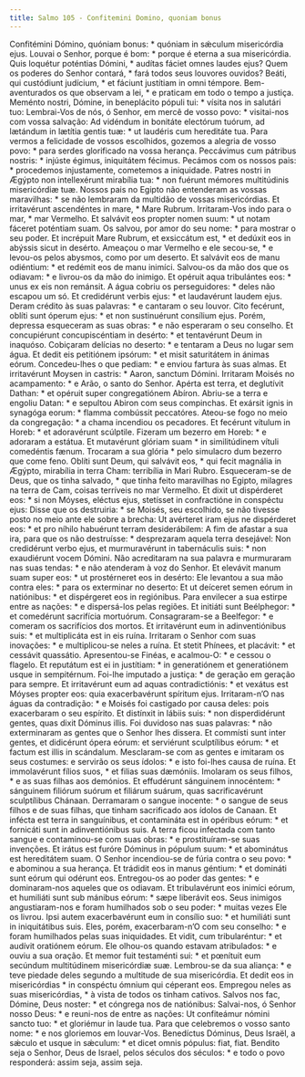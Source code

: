 ```yaml
---
title: Salmo 105 - Confitemini Domino, quoniam bonus
---
```


<div class="grid grid-cols-2 gap-5">
  <span class="text-justify">
    Confitémini Dómino, quóniam bonus: * quóniam in sǽculum misericórdia ejus.
  </span>
  <span class="text-justify">
    Louvai o Senhor, porque é bom: * porque é eterna a sua misericórdia.
  </span>
  <span class="text-justify">
    Quis loquétur poténtias Dómini, * audítas fáciet omnes laudes ejus?
  </span>
  <span class="text-justify">
    Quem os poderes do Senhor contará, * fará todos seus louvores ouvidos?
  </span>
  <span class="text-justify">
    Beáti, qui custódiunt judícium, * et fáciunt justítiam in omni témpore.
  </span>
  <span class="text-justify">
    Bem-aventurados os que observam a lei, * e praticam em todo o tempo a
    justiça.
  </span>
  <span class="text-justify">
    Meménto nostri, Dómine, in beneplácito pópuli tui: * vísita nos in salutári
    tuo:
  </span>
  <span class="text-justify">
    Lembrai-Vos de nós, ó Senhor, em mercê de vosso povo: * visitai-nos com
    vossa salvação:
  </span>
  <span class="text-justify">
    Ad vidéndum in bonitáte electórum tuórum, ad lætándum in lætítia gentis tuæ:
    * ut laudéris cum hereditáte tua.
  </span>
  <span class="text-justify">
    Para vermos a felicidade de vossos escolhidos, gozemos a alegria de vosso
    povo: * para serdes glorificado na vossa herança.
  </span>
  <span class="text-justify">
    Peccávimus cum pátribus nostris: * injúste égimus, iniquitátem fécimus.
  </span>
  <span class="text-justify">
    Pecámos com os nossos pais: * procedemos injustamente, cometemos a
    iniquidade.
  </span>
  <span class="text-justify">
    Patres nostri in Ægýpto non intellexérunt mirabília tua: * non fuérunt
    mémores multitúdinis misericórdiæ tuæ.
  </span>
  <span class="text-justify">
    Nossos pais no Egipto não entenderam as vossas maravilhas: * se não
    lembraram da multidão de vossas misericórdias.
  </span>
  <span class="text-justify">
    Et irritavérunt ascendéntes in mare, * Mare Rubrum.
  </span>
  <span class="text-justify">
    Irritaram-Vos indo para o mar, * mar Vermelho.
  </span>
  <span class="text-justify">
    Et salvávit eos propter nomen suum: * ut notam fáceret poténtiam suam.
  </span>
  <span class="text-justify">
    Os salvou, por amor do seu nome: * para mostrar o seu poder.
  </span>
  <span class="text-justify">
    Et incrépuit Mare Rubrum, et exsiccátum est, * et dedúxit eos in abýssis
    sicut in desérto.
  </span>
  <span class="text-justify">
    Ameaçou o mar Vermelho e ele secou-se, * e levou-os pelos abysmos, como por
    um deserto.
  </span>
  <span class="text-justify">
    Et salvávit eos de manu odiéntium: * et redémit eos de manu inimíci.
  </span>
  <span class="text-justify">
    Salvou-os da mão dos que os odiavam: * e livrou-os da mão do inimigo.
  </span>
  <span class="text-justify">
    Et opéruit aqua tribulántes eos: * unus ex eis non remánsit.
  </span>
  <span class="text-justify">
    A água cobriu os perseguidores: * deles não escapou um só.
  </span>
  <span class="text-justify">
    Et credidérunt verbis ejus: * et laudavérunt laudem ejus.
  </span>
  <span class="text-justify">
    Deram crédito às suas palavras: * e cantaram o seu louvor.
  </span>
  <span class="text-justify">
    Cito fecérunt, oblíti sunt óperum ejus: * et non sustinuérunt consílium
    ejus.
  </span>
  <span class="text-justify">
    Porém, depressa esqueceram as suas obras: * e não esperaram o seu conselho.
  </span>
  <span class="text-justify">
    Et concupiérunt concupiscéntiam in desérto: * et tentavérunt Deum in
    inaquóso.
  </span>
  <span class="text-justify">
    Cobiçaram delícias no deserto: * e tentaram a Deus no lugar sem água.
  </span>
  <span class="text-justify">
    Et dedit eis petitiónem ipsórum: * et misit saturitátem in ánimas eórum.
  </span>
  <span class="text-justify">
    Concedeu-lhes o que pediam: * e enviou fartura às suas almas.
  </span>
  <span class="text-justify">
    Et irritavérunt Moysen in castris: * Aaron, sanctum Dómini.
  </span>
  <span class="text-justify">
    Irritaram Moisés no acampamento: * e Arão, o santo do Senhor.
  </span>
  <span class="text-justify">
    Apérta est terra, et deglutívit Dathan: * et opéruit super congregatiónem
    Abíron.
  </span>
  <span class="text-justify">
    Abriu-se a terra e engoliu Datan: * e sepultou Abiron com seus compinchas.
  </span>
  <span class="text-justify">
    Et exársit ignis in synagóga eorum: * flamma combússit peccatóres.
  </span>
  <span class="text-justify">
    Ateou-se fogo no meio da congregação: * a chama incendiou os pecadores.
  </span>
  <span class="text-justify">
    Et fecérunt vítulum in Horeb: * et adoravérunt scúlptile.
  </span>
  <span class="text-justify">
    Fizeram um bezerro em Horeb: * e adoraram a estátua.
  </span>
  <span class="text-justify">
    Et mutavérunt glóriam suam * in similitúdinem vítuli comedéntis fænum.
  </span>
  <span class="text-justify">
    Trocaram a sua glória * pelo simulacro dum bezerro que come feno.
  </span>
  <span class="text-justify">
    Oblíti sunt Deum, qui salvávit eos, * qui fecit magnália in Ægýpto,
    mirabília in terra Cham: terribília in Mari Rubro.
  </span>
  <span class="text-justify">
    Esqueceram-se de Deus, que os tinha salvado, * que tinha feito maravilhas no
    Egipto, milagres na terra de Cam, coisas terríveis no mar Vermelho.
  </span>
  <span class="text-justify">
    Et dixit ut dispérderet eos: * si non Móyses, eléctus ejus, stetísset in
    confractióne in conspéctu ejus:
  </span>
  <span class="text-justify">
    Disse que os destruiria: * se Moisés, seu escolhido, se não tivesse posto no
    meio ante ele sobre a brecha:
  </span>
  <span class="text-justify">
    Ut avérteret iram ejus ne dispérderet eos: * et pro níhilo habuérunt terram
    desiderábilem:
  </span>
  <span class="text-justify">
    A fim de afastar a sua ira, para que os não destruísse: * desprezaram aquela
    terra desejável:
  </span>
  <span class="text-justify">
    Non credidérunt verbo ejus, et murmuravérunt in tabernáculis suis: * non
    exaudiérunt vocem Dómini.
  </span>
  <span class="text-justify">
    Não acreditaram na sua palavra e murmuraram nas suas tendas: * e não
    atenderam à voz do Senhor.
  </span>
  <span class="text-justify">
    Et elevávit manum suam super eos: * ut prostérneret eos in desérto:
  </span>
  <span class="text-justify">
    Ele levantou a sua mão contra eles: * para os exterminar no deserto:
  </span>
  <span class="text-justify">
    Et ut deíceret semen eórum in natiónibus: * et dispérgeret eos in
    regiónibus.
  </span>
  <span class="text-justify">
    Para envilecer a sua estirpe entre as nações: * e dispersá-los pelas
    regiões.
  </span>
  <span class="text-justify">
    Et initiáti sunt Beélphegor: * et comedérunt sacrifícia mortuórum.
  </span>
  <span class="text-justify">
    Consagraram-se a Beelfegor: * e comeram os sacrifícios dos mortos.
  </span>
  <span class="text-justify">
    Et irritavérunt eum in adinventiónibus suis: * et multiplicáta est in eis
    ruína.
  </span>
  <span class="text-justify">
    Irritaram o Senhor com suas inovações: * e multiplicou-se neles a ruína.
  </span>
  <span class="text-justify">
    Et stetit Phínees, et placávit: * et cessávit quassátio.
  </span>
  <span class="text-justify">
    Apresentou-se Finéas, e acalmou-O: * e cessou o flagelo.
  </span>
  <span class="text-justify">
    Et reputátum est ei in justítiam: * in generatiónem et generatiónem usque in
    sempitérnum.
  </span>
  <span class="text-justify">
    Foi-lhe imputado a justiça: * de geração em geração para sempre.
  </span>
  <span class="text-justify">
    Et irritavérunt eum ad aquas contradictiónis: * et vexátus est Móyses
    propter eos: quia exacerbavérunt spíritum ejus.
  </span>
  <span class="text-justify">
    Irritaram-n’O nas águas da contradição: * e Moisés foi castigado por causa
    deles: pois exacerbaram o seu espírito.
  </span>
  <span class="text-justify">
    Et distínxit in lábiis suis: * non disperdidérunt gentes, quas dixit Dóminus
    illis.
  </span>
  <span class="text-justify">
    Foi duvidoso nas suas palavras: * não exterminaram as gentes que o Senhor
    lhes dissera.
  </span>
  <span class="text-justify">
    Et commísti sunt inter gentes, et didicérunt ópera eórum: et serviérunt
    sculptílibus eórum: * et factum est illis in scándalum.
  </span>
  <span class="text-justify">
    Mesclaram-se com as gentes e imitaram os seus costumes: e servirão os seus
    ídolos: * e isto foi-lhes causa de ruína.
  </span>
  <span class="text-justify">
    Et immolavérunt fílios suos, * et filias suas dæmóniis.
  </span>
  <span class="text-justify">
    Imolaram os seus filhos, * e as suas filhas aos demónios.
  </span>
  <span class="text-justify">
    Et effudérunt sánguinem innocéntem: * sánguinem filiórum suórum et filiárum
    suárum, quas sacrificavérunt sculptílibus Chánaan.
  </span>
  <span class="text-justify">
    Derramaram o sangue inocente: * o sangue de seus filhos e de suas filhas,
    que tinham sacrificado aos ídolos de Canaan.
  </span>
  <span class="text-justify">
    Et infécta est terra in sanguínibus, et contamináta est in opéribus eórum: *
    et fornicáti sunt in adinventiónibus suis.
  </span>
  <span class="text-justify">
    A terra ficou infectada com tanto sangue e contaminou-se com suas obras: * e
    prostituíram-se suas invenções.
  </span>
  <span class="text-justify">
    Et irátus est furóre Dóminus in pópulum suum: * et abominátus est
    hereditátem suam.
  </span>
  <span class="text-justify">
    O Senhor incendiou-se de fúria contra o seu povo: * e abominou a sua
    herança.
  </span>
  <span class="text-justify">
    Et trádidit eos in manus géntium: * et domináti sunt eórum qui odérunt eos.
  </span>
  <span class="text-justify">
    Entregou-os ao poder das gentes: * e dominaram-nos aqueles que os odiavam.
  </span>
  <span class="text-justify">
    Et tribulavérunt eos inimíci eórum, et humiliáti sunt sub mánibus eórum: *
    sæpe liberávit eos.
  </span>
  <span class="text-justify">
    Seus inimigos angustiaram-nos e foram humilhados sob o seu poder: * muitas
    vezes Ele os livrou.
  </span>
  <span class="text-justify">
    Ipsi autem exacerbavérunt eum in consílio suo: * et humiliáti sunt in
    iniquitátibus suis.
  </span>
  <span class="text-justify">
    Eles, porém, exacerbaram-n’O com seu conselho: * e foram humilhados pelas
    suas iniquidades.
  </span>
  <span class="text-justify">
    Et vidit, cum tribularéntur: * et audívit oratiónem eórum.
  </span>
  <span class="text-justify">
    Ele olhou-os quando estavam atribulados: * e ouviu a sua oração.
  </span>
  <span class="text-justify">
    Et memor fuit testaménti sui: * et pœnítuit eum secúndum multitúdinem
    misericórdiæ suæ.
  </span>
  <span class="text-justify">
    Lembrou-se da sua aliança: * e teve piedade deles segundo a multitude de sua
    misericórdia.
  </span>
  <span class="text-justify">
    Et dedit eos in misericórdias * in conspéctu ómnium qui céperant eos.
  </span>
  <span class="text-justify">
    Empregou neles as suas misericórdias, * à vista de todos os tinham cativos.
  </span>
  <span class="text-justify">
    Salvos nos fac, Dómine, Deus noster: * et cóngrega nos de natiónibus:
  </span>
  <span class="text-justify">
    Salvai-nos, ó Senhor nosso Deus: * e reuni-nos de entre as nações:
  </span>
  <span class="text-justify">
    Ut confiteámur nómini sancto tuo: * et gloriémur in laude tua.
  </span>
  <span class="text-justify">
    Para que celebremos o vosso santo nome: * e nos gloriemos em louvar-Vos.
  </span>
  <span class="text-justify">
    Benedíctus Dóminus, Deus Israël, a sǽculo et usque in sǽculum: * et dicet
    omnis pópulus: fiat, fiat.
  </span>
  <span class="text-justify">
    Bendito seja o Senhor, Deus de Israel, pelos séculos dos séculos: * e todo o
    povo responderá: assim seja, assim seja.
  </span>
</div>
